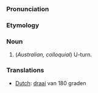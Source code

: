 ===Pronunciation===

===Etymology===

===Noun===
#(''Australian, colloquial'') U-turn.

===Translations===
*[[Dutch]]: [[draai]] van 180 graden